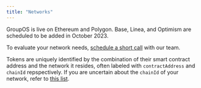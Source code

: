 ```yaml
---
title: "Networks"
---
```


GroupOS is live on Ethereum and Polygon. Base, Linea, and Optimism are scheduled to be added in October 2023.

To evaluate your network needs, [schedule a short call](https://calendly.com/symmtry/chat) with our team.

Tokens are uniquely identified by the combination of their smart contract address and the network it resides,
often labeled with `contractAddress` and `chainId` repspectively. If you are uncertain about the `chainId` of
your network, refer to [this list](https://chainlist.org/).